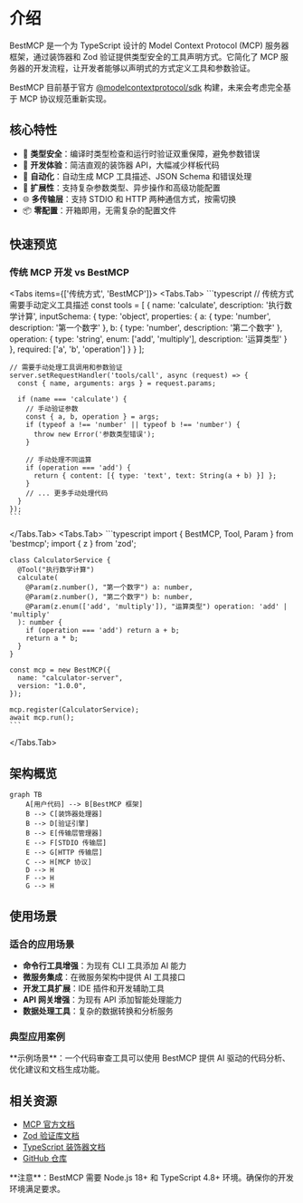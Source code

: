 
# 介绍

BestMCP 是一个为 TypeScript 设计的 Model Context Protocol (MCP) 服务器框架，通过装饰器和 Zod 验证提供类型安全的工具声明方式。它简化了 MCP 服务器的开发流程，让开发者能够以声明式的方式定义工具和参数验证。

<Callout type="info">
  BestMCP 目前基于官方 <a href="https://github.com/modelcontextprotocol/typescript-sdk">@modelcontextprotocol/sdk</a> 构建，未来会考虑完全基于 MCP 协议规范重新实现。
</Callout>

## 核心特性

- 🎯 **类型安全**：编译时类型检查和运行时验证双重保障，避免参数错误
- 🚀 **开发体验**：简洁直观的装饰器 API，大幅减少样板代码
- 🤖 **自动化**：自动生成 MCP 工具描述、JSON Schema 和错误处理
- 🔧 **扩展性**：支持复杂参数类型、异步操作和高级功能配置
- 🌐 **多传输层**：支持 STDIO 和 HTTP 两种通信方式，按需切换
- 📦 **零配置**：开箱即用，无需复杂的配置文件

## 快速预览

### 传统 MCP 开发 vs BestMCP

<Tabs items={['传统方式', 'BestMCP']}>
  <Tabs.Tab>
    ```typescript
    // 传统方式需要手动定义工具描述
    const tools = [
      {
        name: 'calculate',
        description: '执行数学计算',
        inputSchema: {
          type: 'object',
          properties: {
            a: { type: 'number', description: '第一个数字' },
            b: { type: 'number', description: '第二个数字' },
            operation: {
              type: 'string',
              enum: ['add', 'multiply'],
              description: '运算类型'
            }
          },
          required: ['a', 'b', 'operation']
        }
      }
    ];

    // 需要手动处理工具调用和参数验证
    server.setRequestHandler('tools/call', async (request) => {
      const { name, arguments: args } = request.params;

      if (name === 'calculate') {
        // 手动验证参数
        const { a, b, operation } = args;
        if (typeof a !== 'number' || typeof b !== 'number') {
          throw new Error('参数类型错误');
        }

        // 手动处理不同运算
        if (operation === 'add') {
          return { content: [{ type: 'text', text: String(a + b) }] };
        }
        // ... 更多手动处理代码
      }
    });
    ```
  </Tabs.Tab>
  <Tabs.Tab>
    ```typescript
    import { BestMCP, Tool, Param } from 'bestmcp';
    import { z } from 'zod';

    class CalculatorService {
      @Tool("执行数学计算")
      calculate(
        @Param(z.number(), "第一个数字") a: number,
        @Param(z.number(), "第二个数字") b: number,
        @Param(z.enum(['add', 'multiply']), "运算类型") operation: 'add' | 'multiply'
      ): number {
        if (operation === 'add') return a + b;
        return a * b;
      }
    }

    const mcp = new BestMCP({
      name: "calculator-server",
      version: "1.0.0",
    });

    mcp.register(CalculatorService);
    await mcp.run();
    ```
  </Tabs.Tab>
</Tabs>

## 架构概览

```mermaid
graph TB
    A[用户代码] --> B[BestMCP 框架]
    B --> C[装饰器处理器]
    B --> D[验证引擎]
    B --> E[传输层管理器]
    E --> F[STDIO 传输层]
    E --> G[HTTP 传输层]
    C --> H[MCP 协议]
    D --> H
    F --> H
    G --> H
```

## 使用场景

### 适合的应用场景

- **命令行工具增强**：为现有 CLI 工具添加 AI 能力
- **微服务集成**：在微服务架构中提供 AI 工具接口
- **开发工具扩展**：IDE 插件和开发辅助工具
- **API 网关增强**：为现有 API 添加智能处理能力
- **数据处理工具**：复杂的数据转换和分析服务

### 典型应用案例

<Callout type="default" emoji="💡">
  **示例场景**：一个代码审查工具可以使用 BestMCP 提供 AI 驱动的代码分析、优化建议和文档生成功能。
</Callout>

## 相关资源

- [MCP 官方文档](https://modelcontextprotocol.io/)
- [Zod 验证库文档](https://zod.dev/)
- [TypeScript 装饰器文档](https://www.typescriptlang.org/docs/handbook/decorators.html)
- [GitHub 仓库](https://github.com/shenjingnan/bestmcp)

<Callout type="warning" emoji="⚠️">
  **注意**：BestMCP 需要 Node.js 18+ 和 TypeScript 4.8+ 环境。确保你的开发环境满足要求。
</Callout>
